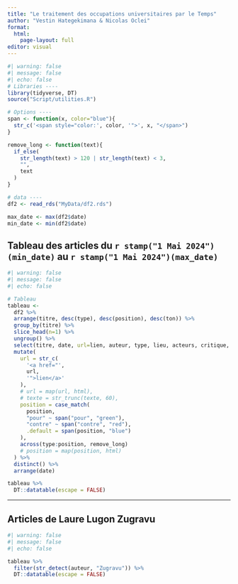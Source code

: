 ```yaml
---
title: "Le traitement des occupations universitaires par le Temps"
author: "Vestin Hategekimana & Nicolas Oclei"
format: 
  html:
    page-layout: full
editor: visual
---
```


```r
#| warning: false
#| message: false
#| echo: false
# Libraries ----
library(tidyverse, DT)
source("Script/utilities.R")

# Options ----
span <- function(x, color="blue"){
  str_c('<span style="color:', color, '">', x, "</span>")
}

remove_long <- function(text){
  if_else(
    str_length(text) > 120 | str_length(text) < 3,
    "",
    text
  )
}

# data ----
df2 <- read_rds("MyData/df2.rds")

max_date <- max(df2$date)
min_date <- min(df2$date)
```


## Tableau des articles du `r stamp("1 Mai 2024")(min_date)` au `r stamp("1 Mai 2024")(max_date)`

```r
#| warning: false
#| message: false
#| echo: false

# Tableau
tableau <- 
  df2 %>% 
  arrange(titre, desc(type), desc(position), desc(ton)) %>% 
  group_by(titre) %>%
  slice_head(n=1) %>%
  ungroup() %>%
  select(titre, date, url=lien, auteur, type, lieu, acteurs, critique, position) %>%
  mutate(
    url = str_c(
      '<a href="',
      url,
      '">lien</a>'
    ),
    # url = map(url, html),
    # texte = str_trunc(texte, 60),
    position = case_match(
      position,
      "pour" ~ span("pour", "green"),
      "contre" ~ span("contre", "red"),
      .default = span(position, "blue")
    ),
    across(type:position, remove_long)
    # position = map(position, html)
  ) %>% 
  distinct() %>% 
  arrange(date)

tableau %>% 
  DT::datatable(escape = FALSE)
```

------------------------------------------------------------------------

## Articles de Laure Lugon Zugravu

```r
#| warning: false
#| message: false
#| echo: false

tableau %>% 
  filter(str_detect(auteur, "Zugravu")) %>% 
  DT::datatable(escape = FALSE)
```
